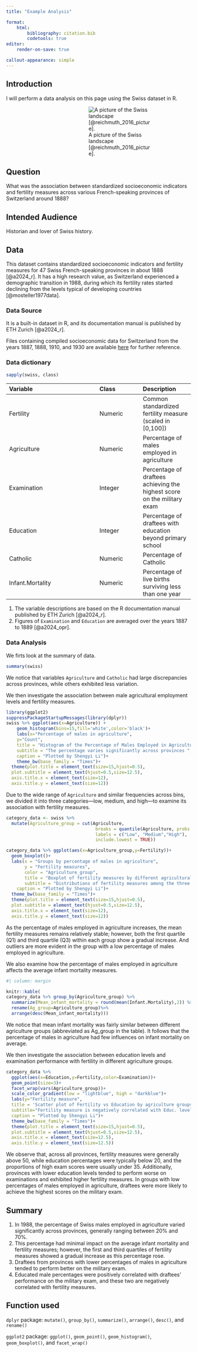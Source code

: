 ```yaml
---
title: "Example Analysis"

format: 
    html:
        bibliography: citation.bib
        codetools: true
editor:
    render-on-save: true

callout-appearance: simple
---
```



<style>
  .column-page-inset {
    max-width: 50%; 
    margin-left: 185px;
  }
</style>

## Introduction 
I will perform a data analysis on this page using the Swiss dataset in R.

:::{.column-page-inset}
![A picture of the Swiss landscape [@reichmuth_2016_picture].](Switzerland.jpg)
:::

## Question
What was the association between standardized socioeconomic indicators and fertility measures across various French-speaking provinces of Switzerland around 1888?

## Intended Audience
Historian and lover of Swiss history.

## Data
This dataset contains standardized socioeconomic indicators and fertility measures for 47 Swiss French-speaking provinces in about 1888 [@a2024_r]. It has a high research value, as Switzerland experienced a demographic transition in 1988, during which its fertility rates started declining from the levels typical of developing countries [@mosteller1977data].


### Data Source
It is a built-in dataset in R, and its documentation manual is published by ETH Zurich [@a2024_r].

::: {.callout-tip}
Files containing compiled socioeconomic data for Switzerland from the years 1887, 1888, 1910, and 1930 are available [here](https://oprdata.princeton.edu/archive/pefp/switz.aspx){.external target="_blank"} for further reference.
:::

### Data dictionary
```r
sapply(swiss, class)
```

|Variable             |Class     |Description|
|:--------------------|:---------|:-----------|
|Fertility            |Numeric |Common standardized fertility measure (scaled in [0,100])|
|Agriculture          |Numeric |Percentage of males employed in agriculture |
|Examination          |Integer |Percentage of draftees achieving the highest score on the military exam |
|Education            |Integer |Percentage of draftees with education beyond primary school |
|Catholic             |Numeric |Percentage of Catholic |
|Infant.Mortality     |Numeric |Percentage of live births surviving less than one year |

::: {.callout-note}
1. The variable descriptions are based on the R documentation manual published by ETH Zurich [@a2024_r].
2. Figures of `Examination` and `Education` are averaged over the years 1887 to 1889 [@a2024_opr]. 
:::

### Data Analysis
We firts look at the summary of data.
```r
summary(swiss)
```

We notice that variables `Agriculture` and `Catholic` had large discrepancies across provinces, while others exhibited less variation.

We then investigate the association between male agricultural employment levels and fertility measures.

```r
library(ggplot2)
suppressPackageStartupMessages(library(dplyr))
swiss %>% ggplot(aes(x=Agriculture)) +
    geom_histogram(bins=15,fill='white',color='black')+
    labs(x="Percentage of males in agriculture",
    y="Count",
    title = "Histogram of the Percentage of Males Employed in Agriculture",
    subtitle = "The percentage varies significantly across provinces ",
    caption = "Plotted by Shengyi Li")+
    theme_bw(base_family = "Times")+
  theme(plot.title = element_text(size=15,hjust=0.5),
  plot.subtitle = element_text(hjust=0.5,size=12.5),
  axis.title.x = element_text(size=12),
  axis.title.y = element_text(size=12))
```

Due to the wide range of `Agriculture` and similar frequencies across bins, we divided it into three categories—low, medium, and high—to examine its association with fertility measures.

```r
category_data <- swiss %>% 
  mutate(Agriculture_group = cut(Agriculture,
                                  breaks = quantile(Agriculture, probs = c(0, 1/3, 2/3, 1)),
                                  labels = c("Low", "Medium","High"), 
                                  include.lowest = TRUE))
```

```r
category_data %>% ggplot(aes(x=Agriculture_group,y=Fertility))+
  geom_boxplot()+
  labs(x = "Groups by percentage of males in agriculture", 
       y = "Fertility measures", 
       color = "Agriculture_group",
       title = "Boxplot of fertility measures by different agricultural employment levels",
       subtitle = "Distributions of fertility measures among the three groups are similar",
    caption = "Plotted by Shengyi Li")+
  theme_bw(base_family = "Times")+
  theme(plot.title = element_text(size=15,hjust=0.5),
  plot.subtitle = element_text(hjust=0.5,size=12.5),
  axis.title.x = element_text(size=12),
  axis.title.y = element_text(size=12))
```

As the percentage of males employed in agriculture increases, the mean fertility measures remains relatively stable; however, both the first quartile (Q1) and third quartile (Q3) within each group show a gradual increase. And outliers are more evident in the group with a low percentage of males employed in agriculture.

We also examine how the percentage of males employed in agriculture affects the average infant mortality measures.

```r
#| column: margin

knitr::kable(
category_data %>% group_by(Agriculture_group) %>%
  summarize(Mean_infant_mortality = round(mean(Infant.Mortality),2)) %>%
  rename(Ag_group=Agriculture_group)%>%
  arrange(desc(Mean_infant_mortality)))
```

We notice that mean infant mortality was fairly similar between different agriculture groups (abbreviated as Ag_group in the table). It follows that the percentage of males in agriculture had few influences on infant mortality on average.

We then investigate the association between education levels and examination performance with fertility in different agriculture groups.

```r
category_data %>% 
  ggplot(aes(x=Education,y=Fertility,color=Examination))+
  geom_point(size=3)+
  facet_wrap(vars(Agriculture_group))+
  scale_color_gradient(low = "lightblue", high = "darkblue")+
  labs(y="Fertility measure",
  title = 'Scatter plot of Fertility vs Education by agriculture groups,  \n Colored by Examination performance',
  subtitle="Fertility measure is negatively correlated with Educ. level and examination performance",
  caption = "Plotted by Shengyi Li")+
  theme_bw(base_family = "Times")+
  theme(plot.title = element_text(size=15,hjust=0.5),
  plot.subtitle = element_text(hjust=0.5,size=12.5),
  axis.title.x = element_text(size=12.5),
  axis.title.y = element_text(size=12.5))
```

We observe that, across all provinces, fertility measures were generally above 50, while education percentages were typically below 20, and the proportions of high exam scores were usually under 35. Additionally, provinces with lower education levels tended to perform worse on examinations and exhibited higher fertility measures. In groups with low percentages of males employed in agriculture, draftees were more likely to achieve the highest scores on the military exam.

## Summary
1. In 1988, the percentage of Swiss males employed in agriculture varied significantly across provinces, generally ranging between 20% and 70%.
2. This percentage had minimal impact on the average infant mortality and fertility measures; however, the first and third quartiles of fertility measures showed a gradual increase as this percentage rose.
3. Draftees from provinces with lower percentages of males in agriculture tended to perform better on the military exam.
4. Educated male percentages were positively correlated with draftees' performance on the military exam, and these two are negatively correlated with fertility measures.

## Function used
`dplyr` package: `mutate()`, `group_by()`, `summarize()`, `arrange()`, `desc()`, and `rename()`

`ggplot2` package: `ggplot()`, `geom_point()`, `geom_histogram()`, `geom_boxplot()`, and `facet_wrap()`